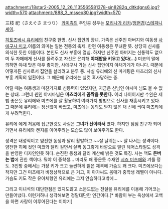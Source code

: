 attachment:/18star2-2005_12_26_1135565581378-sin8282q_dltkdgns6.jpg?width=570
attachment:/888_3_msseo80.jpg?width=570

三枝 祀（さえぐさ まつり）
[[카미츄]]의 주인공 성우는 [[모리나가 리카]]/[[정현경]]/[[스테파니 셰이]].

[[히토츠바시 유리에]]의 친구중 한명. 신사 집안의 장녀. 가족은 신주인 아버지와 여동생 [[사에구사 미코]].이름의 의미는 일본 전통의 축제. 한편 여동생은 무녀란 뜻. 상당히 신사를 의식한 듯한 이름이다. 본인도 신사 부흥에 열심. 하지만 신주인 아버지는 신통력도 없으며 두 자매에게 신사를 물려주고 자신은 은퇴해 '''야채밭을 키우고 있다(...)''' 미코의 말에 의하면 야채 맛은 매우 좋지만, 사에구사 가는 신사 집안이지 야채가게가 아니다. 때문에 어떻게든 신사로서 집안을 살리려고 분투 중. 사실 유리에의 신 마케팅은 마츠리의 신사 부흥 계획의 일환이다. 그 때문에 유리에는 실컷 혹사당하는 중.

어릴 때는 여동생과 마찬가지로 신통력이 있었지만, 지금은 신님인 야시마 님도 볼 수 없는 상태. 그런데 '''신'''인 야시마님은 '''마츠리에게 꼼짝을 못한다.''' 어리 나이이지만 수완은 제법 좋은듯 유리에와 미츠에를 잘 활용하여 여러가지 방법으로 신사를 재흥시키고 있다. 그 때문에 유리에는 정신없이 바쁘고, 미츠에는 동의도 받지 않은 채 신에 씌여 마츠리에게 부려먹힌다.

유리에 에게 처음에 접근한것도 사실은 '''그녀가 신이라서''' 였다. 하지만 점점 친구가 되어 가면서 유리에와 켄지를 이어주려는 모습도 많이 보여주기도 한다. 

성격은 내성적이고 얌전한 동생과 달리 활발하고 ~~잘 날뛰는~~ 잘 나서는 성격이다. 얌전한 히메 컷인 미코와 달리 길면서 살짝 동그랗게 바깥으로 말린 헤어스타일도 성격을 반영한 디자인인듯 하다. 순진한 동생과 달리 계산에 밝은 것도 특징. 사는 책도 '''돈버는 법'''에 관한 책이다. 뭐야 이 중학생... 머리도 꽤 좋은듯 수재인 [[시죠 미츠에]]와 겨룰 정도. 3인방 중에서는 가장 키가 크고 늘씬하게 뻗은 체격에 가슴도 꽤 크다. 미츠에보다는 작지만 그건 미츠에가 비정상적으로 큰 거고, 이 아가씨도 몸매가 중학생 레벨이 아니다. 가슴도 키도 작은 유아체형인 유리에는 그저 안습하다고밖에...  

그리고 이녀석의 대단한점은 있지도않고 소문도없는 전설을 유리에를 이용해 기어코는 만들어냈다. 이런거하나 생각해보면 정말대단한 인간이다.[* 바람이 부는 옥상에서 고백을 하면 사랑이 이루어진다는 이야기]
